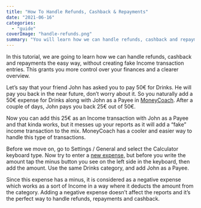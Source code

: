 ```yaml
---
title: "How To Handle Refunds, Cashback & Repayments"
date: "2021-06-16"
categories: 
  - "guide"
coverImage: "handle-refunds.png"
summary: "You will learn how we can handle refunds, cashback and repayments the easy way."
---
```


In this tutorial, we are going to learn how we can handle refunds, cashback and repayments the easy way, without creating fake Income transaction entries. This grants you more control over your finances and a clearer overview.

Let’s say that your friend John has asked you to pay 50€ for Drinks. He will pay you back in the near future, don’t worry about it. So you naturally add a 50€ expense for Drinks along with John as a Payee in [MoneyCoach](https://apps.apple.com/app/apple-store/id989642198). After a couple of days, John pays you back 25€ out of 50€.

Now you can add this 25€ as an Income transaction with John as a Payee and that kinda works, but it messes up your reports as it will add a “fake” income transaction to the mix. MoneyCoach has a cooler and easier way to handle this type of transactions.

Before we move on, go to Settings / General and select the Calculator keyboard type. Now try to enter a [new expense,](https://moneycoach.ai/getting-started-how-to-add-a-new-transaction/) but before you write the amount tap the minus button you see on the left side in the keyboard, then add the amount. Use the same Drinks category, and add John as a Payee.

Since this expense has a minus, it is considered as a negative expense which works as a sort of Income in a way where it deducts the amount from the category. Adding a negative expense doesn’t affect the reports and it’s the perfect way to handle refunds, repayments and cashback.

<YouTube url="https://youtu.be/oBXYj9B75xk" />
